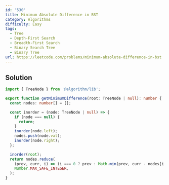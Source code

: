 ```yaml
---
id: '530'
title: Minimum Absolute Difference in BST
category: Algorithms
difficulty: Easy
tags:
  - Tree
  - Depth-First Search
  - Breadth-First Search
  - Binary Search Tree
  - Binary Tree
url: https://leetcode.com/problems/minimum-absolute-difference-in-bst
---
```


## Solution

```typescript showLineNumbers
import { TreeNode } from '@algorithm/lib';

export function getMinimumDifference(root: TreeNode | null): number {
  const nodes: number[] = [];

  const inorder = (node: TreeNode | null) => {
    if (node === null) {
      return;
    }
    inorder(node.left);
    nodes.push(node.val);
    inorder(node.right);
  };

  inorder(root);
  return nodes.reduce(
    (prev, curr, i) => (i === 0 ? prev : Math.min(prev, curr - nodes[i - 1])),
    Number.MAX_SAFE_INTEGER,
  );
}
```
